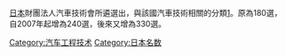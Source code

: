 [[日本|日本]]財團法人汽車技術會所遴選出，與該國汽車技術相關的分類[http://www.jsae.or.jp/autotech/]。原為180選，自2007年起增為240選，後來又增為330選。

[[Category:汽车工程技术|Category:汽车工程技术]]
[[Category:日本名数|Category:日本名数]]